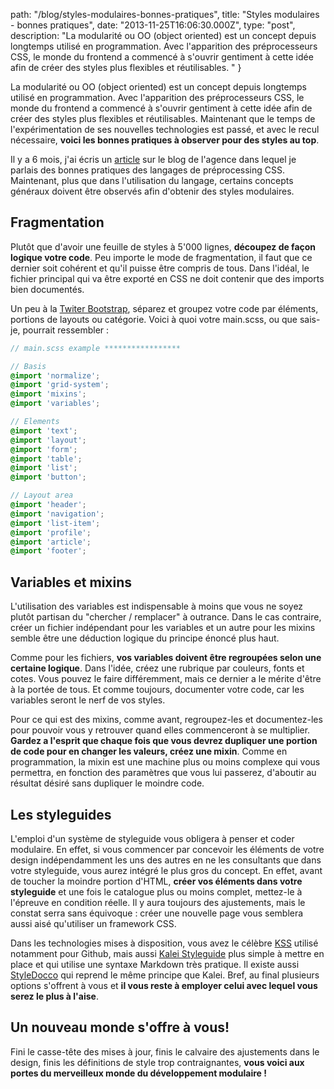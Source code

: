 
  path: "/blog/styles-modulaires-bonnes-pratiques",
  title: "Styles modulaires - bonnes pratiques",
  date: "2013-11-25T16:06:30.000Z",
  type: "post",
  description: "La modularité ou OO (object oriented) est un concept depuis longtemps utilisé en programmation. Avec l'apparition des préprocesseurs CSS, le monde du frontend a commencé à s'ouvrir gentiment à cette idée afin de créer des styles plus flexibles et réutilisables. "
}

La modularité ou OO (object oriented) est un concept depuis longtemps utilisé en programmation. Avec l'apparition des préprocesseurs CSS, le monde du frontend a commencé à s'ouvrir gentiment à cette idée afin de créer des styles plus flexibles et réutilisables. Maintenant que le temps de l'expérimentation de ses nouvelles technologies est passé, et avec le recul nécessaire, **voici les bonnes pratiques à observer pour des styles au top**.

Il y a 6 mois, j'ai écris un [article](http://antistatique.net/blog/2013/03/12/less-possibilites-et-utilisation/) sur le blog de l'agence dans lequel je parlais des bonnes pratiques des langages de préprocessing CSS. Maintenant, plus que dans l'utilisation du langage, certains concepts généraux doivent être observés afin d'obtenir des styles modulaires.

## Fragmentation

Plutôt que d'avoir une feuille de styles à 5'000 lignes, **découpez de façon logique votre code**. Peu importe le mode de fragmentation, il faut que ce dernier soit cohérent et qu'il puisse être compris de tous. Dans l'idéal, le fichier principal qui va être exporté en CSS ne doit contenir que des imports bien documentés.

Un peu à la [Twiter Bootstrap](http://getbootstrap.com), séparez et groupez votre code par éléments, portions de layouts ou catégorie. Voici à quoi votre main.scss, ou que sais-je, pourrait ressembler :

```scss
// main.scss example *****************

// Basis
@import 'normalize';
@import 'grid-system';
@import 'mixins';
@import 'variables';

// Elements
@import 'text';
@import 'layout';
@import 'form';
@import 'table';
@import 'list';
@import 'button';

// Layout area
@import 'header';
@import 'navigation';
@import 'list-item';
@import 'profile';
@import 'article';
@import 'footer';
```


## Variables et mixins

L'utilisation des variables est indispensable à moins que vous ne soyez plutôt partisan du "chercher / remplacer" à outrance. Dans le cas contraire, créer un fichier indépendant pour les variables et un autre pour les mixins semble être une déduction logique du principe énoncé plus haut.

Comme pour les fichiers, **vos variables doivent être regroupées selon une certaine logique**. Dans l'idée, créez une rubrique par couleurs, fonts et cotes. Vous pouvez le faire différemment, mais ce dernier a le mérite d'être à la portée de tous. Et comme toujours, documenter votre code, car les variables seront le nerf de vos styles.

Pour ce qui est des mixins, comme avant, regroupez-les et documentez-les pour pouvoir vous y retrouver quand elles commenceront à se multiplier. **Gardez a l'esprit que chaque fois que vous devrez dupliquer une portion de code pour en changer les valeurs, créez une mixin**. Comme en programmation, la mixin est une machine plus ou moins complexe qui vous permettra, en fonction des paramètres que vous lui passerez, d'aboutir au résultat désiré sans dupliquer le moindre code.

## Les styleguides

L'emploi d'un système de styleguide vous obligera à penser et coder modulaire. En effet, si vous commencer par concevoir les éléments de votre design indépendamment les uns des autres en ne les consultants que dans votre styleguide, vous aurez intégré le plus gros du concept. En effet, avant de toucher la moindre portion d'HTML, **créer vos éléments dans votre styleguide** et une fois le catalogue plus ou moins complet, mettez-le à l'épreuve en condition réelle. Il y aura toujours des ajustements, mais le constat serra sans équivoque : créer une nouvelle page vous semblera aussi aisé qu'utiliser un framework CSS.

Dans les technologies mises à disposition, vous avez le célèbre [KSS](http://warpspire.com/kss/) utilisé notamment pour Github, mais aussi [Kalei Styleguide](http://kaleistyleguide.com) plus simple à mettre en place et qui utilise une syntaxe Markdown très pratique. Il existe aussi [StyleDocco](http://jacobrask.github.io/styledocco/) qui reprend le même principe que Kalei. Bref, au final plusieurs options s'offrent à vous et **il vous reste à employer celui avec lequel vous serez le plus à l'aise**.

## Un nouveau monde s'offre à vous!

Fini le casse-tête des mises à jour, finis le calvaire des ajustements dans le design, finis les définitions de style trop contraignantes, **vous voici aux portes du merveilleux monde du développement modulaire !**

